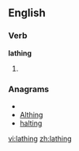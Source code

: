 
==English==

===Verb===
'''lathing'''

# {{present participle of|[[lathe]]}}

===Anagrams===
* {{alphagram|aghilnt}}
* [[Althing#English|Althing]]
* [[halting#English|halting]]

[[vi:lathing]]
[[zh:lathing]]